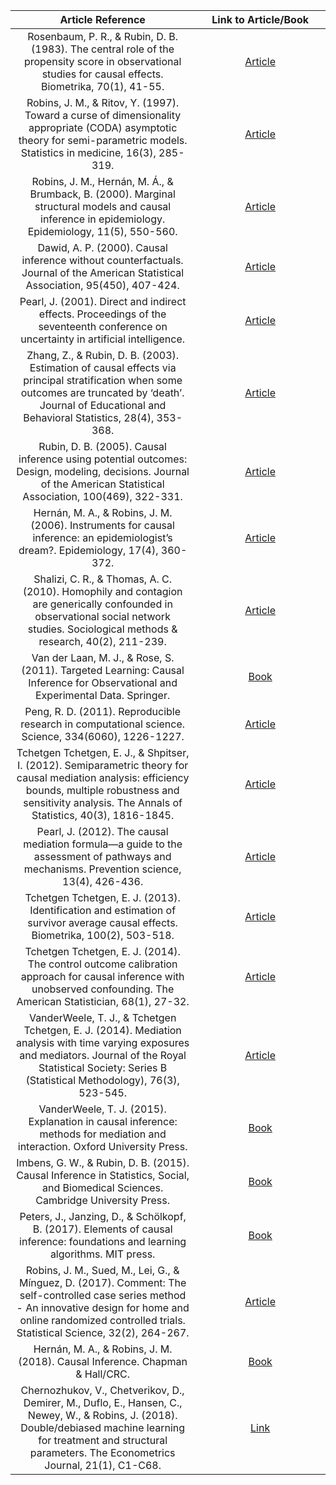 | Article Reference | Link to Article/Book |
|:-----:|:---:|
| Rosenbaum, P. R., & Rubin, D. B. (1983). The central role of the propensity score in observational studies for causal effects. Biometrika, 70(1), 41-55. | [Article](https://academic.oup.com/biomet/article/70/1/41/240879) |
| Robins, J. M., & Ritov, Y. (1997). Toward a curse of dimensionality appropriate (CODA) asymptotic theory for semi-parametric models. Statistics in medicine, 16(3), 285-319. | [Article](https://www.hsph.harvard.edu/wp-content/uploads/sites/343/2013/03/coda.pdf) | 
| Robins, J. M., Hernán, M. Á., & Brumback, B. (2000). Marginal structural models and causal inference in epidemiology. Epidemiology, 11(5), 550-560. | [Article](https://pubmed.ncbi.nlm.nih.gov/10955408/) | 
| Dawid, A. P. (2000). Causal inference without counterfactuals. Journal of the American Statistical Association, 95(450), 407-424. | [Article](https://www.ics.uci.edu/~sternh/courses/265/dawid_jasa2000.pdf) |
| Pearl, J. (2001). Direct and indirect effects. Proceedings of the seventeenth conference on uncertainty in artificial intelligence. | [Article](https://dl.acm.org/doi/10.5555/2074022.2074073) |
| Zhang, Z., & Rubin, D. B. (2003). Estimation of causal effects via principal stratification when some outcomes are truncated by ‘death’. Journal of Educational and Behavioral Statistics, 28(4), 353-368. | [Article](https://www.jstor.org/stable/3701340) |
| Rubin, D. B. (2005). Causal inference using potential outcomes: Design, modeling, decisions. Journal of the American Statistical Association, 100(469), 322-331. | [Article](https://www.jstor.org/stable/27590541) |
| Hernán, M. A., & Robins, J. M. (2006). Instruments for causal inference: an epidemiologist’s dream?. Epidemiology, 17(4), 360-372. | [Article](https://pubmed.ncbi.nlm.nih.gov/16755261/) |
| Shalizi, C. R., & Thomas, A. C. (2010). Homophily and contagion are generically confounded in observational social network studies. Sociological methods & research, 40(2), 211-239. | [Article](https://www.ncbi.nlm.nih.gov/pmc/articles/PMC3328971/) |
| Van der Laan, M. J., & Rose, S. (2011). Targeted Learning: Causal Inference for Observational and Experimental Data. Springer. | [Book](https://link.springer.com/book/10.1007/978-1-4419-9782-1) |
| Peng, R. D. (2011). Reproducible research in computational science. Science, 334(6060), 1226-1227. | [Article](https://pubmed.ncbi.nlm.nih.gov/22144613/) |
| Tchetgen Tchetgen, E. J., & Shpitser, I. (2012). Semiparametric theory for causal mediation analysis: efficiency bounds, multiple robustness and sensitivity analysis. The Annals of Statistics, 40(3), 1816-1845. | [Article](https://projecteuclid.org/journals/annals-of-statistics/volume-40/issue-3/Semiparametric-theory-for-causal-mediation-analysis--Efficiency-bounds-multiple/10.1214/12-AOS990.full) | 
| Pearl, J. (2012). The causal mediation formula—a guide to the assessment of pathways and mechanisms. Prevention science, 13(4), 426-436. | [Article](https://pubmed.ncbi.nlm.nih.gov/22419385/) |
| Tchetgen Tchetgen, E. J. (2013). Identification and estimation of survivor average causal effects. Biometrika, 100(2), 503-518. | [Article](https://www.ncbi.nlm.nih.gov/pmc/articles/PMC4131726/) | 
| Tchetgen Tchetgen, E. J. (2014). The control outcome calibration approach for causal inference with unobserved confounding. The American Statistician, 68(1), 27-32. | [Article](https://www.ncbi.nlm.nih.gov/pmc/articles/PMC3927977/) |
| VanderWeele, T. J., & Tchetgen Tchetgen, E. J. (2014). Mediation analysis with time varying exposures and mediators. Journal of the Royal Statistical Society: Series B (Statistical Methodology), 76(3), 523-545. | [Article](https://pubmed.ncbi.nlm.nih.gov/28824285/) |
| VanderWeele, T. J. (2015). Explanation in causal inference: methods for mediation and interaction. Oxford University Press. | [Book](https://global.oup.com/academic/product/explanation-in-causal-inference-9780199325870?cc=us&lang=en&) |
| Imbens, G. W., & Rubin, D. B. (2015). Causal Inference in Statistics, Social, and Biomedical Sciences. Cambridge University Press. | [Book](https://www.cambridge.org/core/books/causal-inference-for-statistics-social-and-biomedical-sciences/71126BE90C58F1A431FE9B2DD07938AB) |
| Peters, J., Janzing, D., & Schölkopf, B. (2017). Elements of causal inference: foundations and learning algorithms. MIT press. | [Book](https://mitp-content-server.mit.edu/books/content/sectbyfn?collid=books_pres_0&id=11283&fn=11283.pdf) |
| Robins, J. M., Sued, M., Lei, G., & Mínguez, D. (2017). Comment: The self-controlled case series method - An innovative design for home and online randomized controlled trials. Statistical Science, 32(2), 264-267. | [Article](https://pubmed.ncbi.nlm.nih.gov/31637695/) |
| Hernán, M. A., & Robins, J. M. (2018). Causal Inference. Chapman & Hall/CRC. | [Book](https://www.hsph.harvard.edu/miguel-hernan/causal-inference-book/) |
| Chernozhukov, V., Chetverikov, D., Demirer, M., Duflo, E., Hansen, C., Newey, W., & Robins, J. (2018). Double/debiased machine learning for treatment and structural parameters. The Econometrics Journal, 21(1), C1-C68. | [Link](https://academic.oup.com/ectj/article/21/1/C1/5056401) |